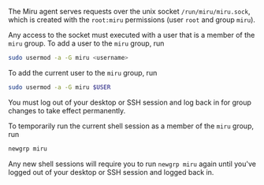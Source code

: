 The Miru agent serves requests over the unix socket `/run/miru/miru.sock`, which is created with the `root:miru` permissions (user `root` and group `miru`). 

Any access to the socket must executed with a user that is a member of the `miru` group. To add a user to the `miru` group, run

```bash
sudo usermod -a -G miru <username>
```

To add the current user to the `miru` group, run

```bash
sudo usermod -a -G miru $USER
```

<Warning>
You must log out of your desktop or SSH session and log back in for group changes to take effect permanently.
</Warning>

To temporarily run the current shell session as a member of the `miru` group, run

```bash
newgrp miru
```

Any new shell sessions will require you to run `newgrp miru` again until you've logged out of your desktop or SSH session and logged back in.